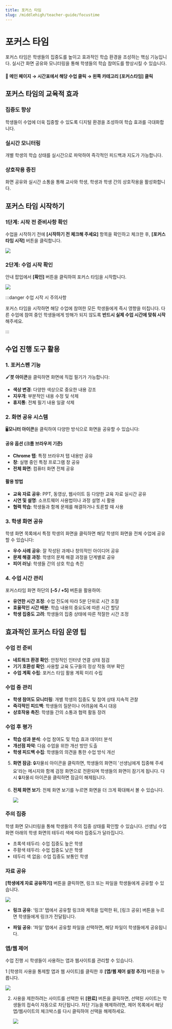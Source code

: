 ```yaml
---
title: 포커스 타임
slug: /middlehigh/teacher-guide/focustime
---
```



# 포커스 타임

포커스 타임은 학생들의 집중도를 높이고 효과적인 학습 환경을 조성하는 핵심 기능입니다. 실시간 화면 공유와 모니터링을 통해 학생들의 학습 참여도를 향상시킬 수 있습니다.

#### 📍 메인 페이지 → 시간표에서 해당 수업 클릭 → 왼쪽 카테고리 [포커스타임] 클릭

## 포커스 타임의 교육적 효과

### 집중도 향상

학생들이 수업에 더욱 집중할 수 있도록 디지털 환경을 조성하여 학습 효과를 극대화합니다.

### 실시간 모니터링

개별 학생의 학습 상태를 실시간으로 파악하여 즉각적인 피드백과 지도가 가능합니다.

### 상호작용 증진

화면 공유와 실시간 소통을 통해 교사와 학생, 학생과 학생 간의 상호작용을 활성화합니다.

## 포커스 타임 시작하기

### 1단계: 시작 전 준비사항 확인

수업을 시작하기 전에 **[시작하기 전 체크해 주세요]** 항목을 확인하고 체크한 후, **[포커스타임 시작]** 버튼을 클릭합니다.

<Image src="/img/kr/middlehigh/teacher/04-01.jpg" size="lg" />

### 2단계: 수업 시작 확인

안내 팝업에서 **[확인]** 버튼을 클릭하여 포커스 타임을 시작합니다.

<Image src="/img/kr/middlehigh/teacher/04-02.jpg" size="sm" />

:::danger 수업 시작 시 주의사항

포커스 타임을 시작하면 해당 수업에 참여한 모든 학생들에게 즉시 영향을 미칩니다. 다른 수업에 참여 중인 학생들에게 방해가 되지 않도록 **반드시 실제 수업 시간에 맞춰 시작**해주세요.

:::

## 수업 진행 도구 활용

### 1. 포커스펜 기능

🖌️**붓 아이콘**을 클릭하면 화면에 직접 필기가 가능합니다:

- **색상 변경**: 다양한 색상으로 중요한 내용 강조
- **지우개**: 부분적인 내용 수정 및 삭제
- **휴지통**: 전체 필기 내용 일괄 삭제

### 2. 화면 공유 시스템

🖥️**모니터 아이콘**을 클릭하여 다양한 방식으로 화면을 공유할 수 있습니다:

#### 공유 옵션 (크롬 브라우저 기준)

- **Chrome 탭**: 특정 브라우저 탭 내용만 공유
- **창**: 실행 중인 특정 프로그램 창 공유
- **전체 화면**: 컴퓨터 화면 전체 공유

#### 활용 방법

- **교육 자료 공유**: PPT, 동영상, 웹사이트 등 다양한 교육 자료 실시간 공유
- **시연 및 설명**: 소프트웨어 사용법이나 과정 설명 시 활용
- **협력 학습**: 학생들과 함께 문제를 해결하거나 토론할 때 사용

### 3. 학생 화면 공유

학생 화면 목록에서 특정 학생의 화면을 클릭하면 해당 학생의 화면을 전체 수업에 공유할 수 있습니다:

- **우수 사례 공유**: 잘 작성된 과제나 창의적인 아이디어 공유
- **문제 해결 과정**: 학생의 문제 해결 과정을 단계별로 공유
- **피어 러닝**: 학생들 간의 상호 학습 촉진

### 4. 수업 시간 관리

포커스타임 화면 하단의 **[–5 / +5]** 버튼을 활용하여:

- **유연한 시간 조정**: 수업 진도에 따라 5분 단위로 시간 조절
- **효율적인 시간 배분**: 학습 내용의 중요도에 따른 시간 할당
- **학생 집중도 고려**: 학생들의 집중 상태에 따른 적절한 시간 조정

## 효과적인 포커스 타임 운영 팁

### 수업 전 준비

- **네트워크 환경 확인**: 안정적인 인터넷 연결 상태 점검
- **기기 호환성 확인**: 사용할 교육 도구들의 정상 작동 여부 확인
- **수업 계획 수립**: 포커스 타임 활용 계획 미리 수립

### 수업 중 관리

- **학생 참여도 모니터링**: 개별 학생의 집중도 및 참여 상태 지속적 관찰
- **즉각적인 피드백**: 학생들의 질문이나 어려움에 즉시 대응
- **상호작용 촉진**: 학생들 간의 소통과 협력 활동 장려

### 수업 후 평가

- **학습 성과 분석**: 수업 참여도 및 학습 효과 데이터 분석
- **개선점 파악**: 다음 수업을 위한 개선 방안 도출
- **학생 피드백 수집**: 학생들의 의견을 통한 수업 방식 개선

5. **화면 잠금**: 🔒자물쇠 아이콘을 클릭하면, 학생들의 화면이 '선생님에게 집중해 주세요'라는 메시지와 함께 검정 화면으로 전환되며 학생들의 화면이 잠기게 됩니다. 다시 🔒자물쇠 아이콘을 클릭하면 잠금이 해제됩니다.

6. **전체 화면 보기**: 전체 화면 보기를 누르면 화면을 더 크게 확대해서 볼 수 있습니다.

   <Image src="/img/kr/middlehigh/teacher/04-03.jpg" size="lg" />

### 주의 집중

학생 화면 모니터링을 통해 학생들의 주의 집중 상태를 확인할 수 있습니다. 선생님 수업화면 아래의 학생 화면의 테두리 색에 따라 집중도가 달라집니다.

- 초록색 테두리: 수업 집중도 높은 학생
- 주황색 테두리: 수업 집중도 낮은 학생
- 테두리 색 없음: 수업 집중도 보통인 학생

### 자료 공유

**[학생에게 자료 공유하기]** 버튼을 클릭하면, 링크 또는 파일을 학생들에게 공유할 수 있습니다.

<Image src="/img/kr/middlehigh/teacher/04-04.jpg" size="lg" />

- **링크 공유**: ‘링크’ 탭에서 공유할 링크와 제목을 입력한 뒤, [링크 공유] 버튼을 누르면 학생들에게 링크가 전달됩니다.

- **파일 공유**: ‘파일’ 탭에서 공유할 파일을 선택하면, 해당 파일이 학생들에게 공유됩니다.

### 앱/웹 제어

수업 진행 시 학생들이 사용하는 앱과 웹사이트를 관리할 수 있습니다.

1 [학생의 사용을 통제할 앱과 웹 사이트]를 클릭한 후 **[앱/웹 제어 설정 추가]** 버튼을 누릅니다.

<Image src="/img/kr/middlehigh/teacher/04-05.jpg" size="lg" />

2. 사용을 제한하려는 사이트를 선택한 뒤 **[완료]** 버튼을 클릭하면, 선택된 사이트는 학생들의 접속이 자동으로 차단됩니다. 차단 기능을 해제하려면, 제어 목록에서 해당 앱/웹사이트의 체크박스를 다시 클릭하여 선택을 해제하세요.

   <Image src="/img/kr/middlehigh/teacher/04-06.jpg" size="lg" />
